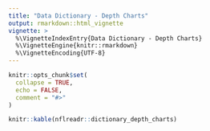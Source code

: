 ```yaml
---
title: "Data Dictionary - Depth Charts"
output: rmarkdown::html_vignette
vignette: >
  %\VignetteIndexEntry{Data Dictionary - Depth Charts}
  %\VignetteEngine{knitr::rmarkdown}
  %\VignetteEncoding{UTF-8}
---
```


```r
knitr::opts_chunk$set(
  collapse = TRUE,
  echo = FALSE,
  comment = "#>"
)
```

```r
knitr::kable(nflreadr::dictionary_depth_charts)
```

